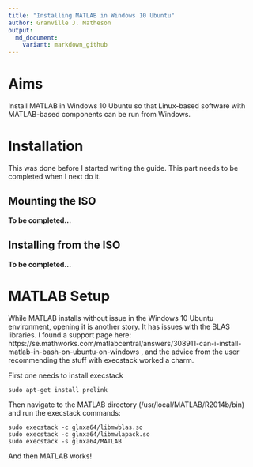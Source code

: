 ```yaml
---
title: "Installing MATLAB in Windows 10 Ubuntu"
author: Granville J. Matheson
output:
  md_document:
    variant: markdown_github
---
```


# Aims

Install MATLAB in Windows 10 Ubuntu so that Linux-based software with MATLAB-based components can be run from Windows.

# Installation

This was done before I started writing the guide.  This part needs to be completed when I next do it.

## Mounting the ISO

__To be completed...__

## Installing from the ISO

__To be completed...__


# MATLAB Setup

While MATLAB installs without issue in the Windows 10 Ubuntu environment, opening it is another story.  It has issues with the BLAS libraries.  I found a support page here: https://se.mathworks.com/matlabcentral/answers/308911-can-i-install-matlab-in-bash-on-ubuntu-on-windows , and the advice from the user recommending the stuff with execstack worked a charm.


First one needs to install execstack

```{}
sudo apt-get install prelink
```

Then navigate to the MATLAB directory (/usr/local/MATLAB/R2014b/bin) and run the execstack commands:

```{}
sudo execstack -c glnxa64/libmwblas.so
sudo execstack -c glnxa64/libmwlapack.so
sudo execstack -s glnxa64/MATLAB
```

And then MATLAB works!